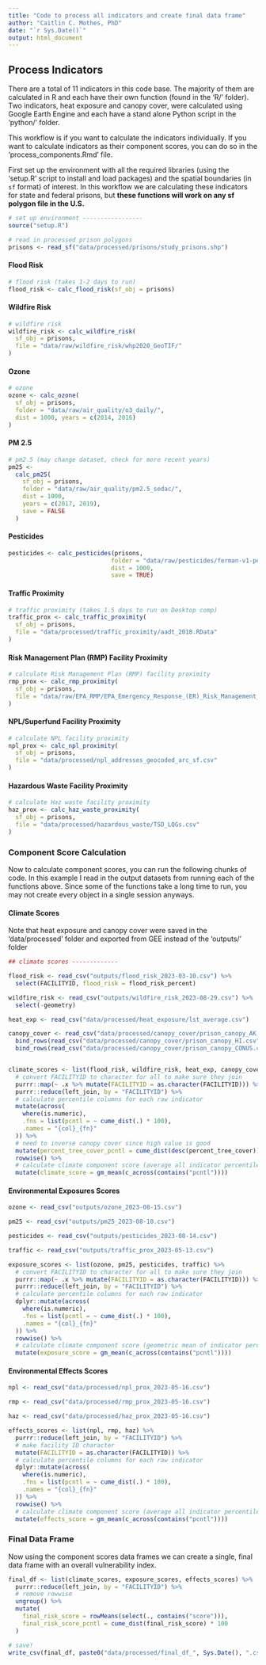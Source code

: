```yaml
---
title: "Code to process all indicators and create final data frame"
author: "Caitlin C. Mothes, PhD"
date: "`r Sys.Date()`"
output: html_document
---
```


## Process Indicators

There are a total of 11 indicators in this code base. The majority of them are calculated in R and each have their own function (found in the 'R/' folder). Two indicators, heat exposure and canopy cover, were calculated using Google Earth Engine and each have a stand alone Python script in the 'python/' folder.

This workflow is if you want to calculate the indicators individually. If you want to calculate indicators as their component scores, you can do so in the 'process_components.Rmd' file.

First set up the environment with all the required libraries (using the 'setup.R' script to install and load packages) and the spatial boundaries (in `sf` format) of interest. In this workflow we are calculating these indicators for state and federal prisons, but **these functions will work on any sf polygon file in the U.S.**

```r
# set up environment -----------------
source("setup.R")

# read in processed prison polygons
prisons <- read_sf("data/processed/prisons/study_prisons.shp")
```

#### Flood Risk

```r
# flood risk (takes 1-2 days to run)
flood_risk <- calc_flood_risk(sf_obj = prisons)

```

#### Wildfire Risk

```r
# wildfire risk
wildfire_risk <- calc_wildfire_risk(
  sf_obj = prisons,
  file = "data/raw/wildfire_risk/whp2020_GeoTIF/"
)
```

#### Ozone

```r
# ozone
ozone <- calc_ozone(
  sf_obj = prisons, 
  folder = "data/raw/air_quality/o3_daily/",
  dist = 1000, years = c(2014, 2016)
)
```

#### PM 2.5

```r
# pm2.5 (may change dataset, check for more recent years)
pm25 <-
  calc_pm25(
    sf_obj = prisons,
    folder = "data/raw/air_quality/pm2.5_sedac/",
    dist = 1000,
    years = c(2017, 2019),
    save = FALSE
  )
```

#### Pesticides

```r
pesticides <- calc_pesticides(prisons, 
                             folder = "data/raw/pesticides/ferman-v1-pest-chemgrids-v1-01-geotiff",
                             dist = 1000, 
                             save = TRUE)
```

#### Traffic Proximity

```r
# traffic proximity (takes 1.5 days to run on Desktop comp)
traffic_prox <- calc_traffic_proximity(
  sf_obj = prisons,
  file = "data/processed/traffic_proximity/aadt_2018.RData"
)
```

#### Risk Management Plan (RMP) Facility Proximity

```r
# calculate Risk Management Plan (RMP) facility proximity
rmp_prox <- calc_rmp_proximity(
  sf_obj = prisons,
  file = "data/raw/EPA_RMP/EPA_Emergency_Response_(ER)_Risk_Management_Plan_(RMP)_Facilities.csv"
)
```

#### NPL/Superfund Facility Proximity

```r
# calculate NPL facility proximity
npl_prox <- calc_npl_proximity(
  sf_obj = prisons,
  file = "data/processed/npl_addresses_geocoded_arc_sf.csv"
)
```

#### Hazardous Waste Facility Proximity

```r
# calculate Haz waste facility proximity
haz_prox <- calc_haz_waste_proximity(
  sf_obj = prisons,
  file = "data/processed/hazardous_waste/TSD_LQGs.csv"
)

```

### Component Score Calculation

Now to calculate component scores, you can run the following chunks of code. In this example I read in the output datasets from running each of the functions above. Since some of the functions take a long time to run, you may not create every object in a single session anyways.

#### Climate Scores

Note that heat exposure and canopy cover were saved in the 'data/processed' folder and exported from GEE instead of the 'outputs/' folder

```r
## climate scores -------------

flood_risk <- read_csv("outputs/flood_risk_2023-03-10.csv") %>%
  select(FACILITYID, flood_risk = flood_risk_percent)

wildfire_risk <- read_csv("outputs/wildfire_risk_2023-08-29.csv") %>%
  select(-geometry)

heat_exp <- read_csv("data/processed/heat_exposure/lst_average.csv")

canopy_cover <- read_csv("data/processed/canopy_cover/prison_canopy_AK.csv") %>%
  bind_rows(read_csv("data/processed/canopy_cover/prison_canopy_HI.csv")) %>%
  bind_rows(read_csv("data/processed/canopy_cover/prison_canopy_CONUS.csv"))


climate_scores <- list(flood_risk, wildfire_risk, heat_exp, canopy_cover) %>%
  # convert FACILITYID to character for all to make sure they join
  purrr::map(~ .x %>% mutate(FACILITYID = as.character(FACILITYID))) %>% 
  purrr::reduce(left_join, by = "FACILITYID") %>%
  # calculate percentile columns for each raw indicator
  mutate(across(
    where(is.numeric),
    .fns = list(pcntl = ~ cume_dist(.) * 100),
    .names = "{col}_{fn}"
  )) %>%
  # need to inverse canopy cover since high value is good
  mutate(percent_tree_cover_pcntl = cume_dist(desc(percent_tree_cover)) * 100) %>%
  rowwise() %>%
  # calculate climate component score (average all indicator percentile values per prison
  mutate(climate_score = gm_mean(c_across(contains("pcntl"))))
```

#### Environmental Exposures Scores

```r
ozone <- read_csv("outputs/ozone_2023-08-15.csv")

pm25 <- read_csv("outputs/pm25_2023-08-10.csv")

pesticides <- read_csv("outputs/pesticides_2023-08-14.csv")

traffic <- read_csv("outputs/traffic_prox_2023-05-13.csv")

exposure_scores <- list(ozone, pm25, pesticides, traffic) %>%
  # convert FACILITYID to character for all to make sure they join
  purrr::map(~ .x %>% mutate(FACILITYID = as.character(FACILITYID))) %>% 
  purrr::reduce(left_join, by = "FACILITYID") %>%
  # calculate percentile columns for each raw indicator
  dplyr::mutate(across(
    where(is.numeric),
    .fns = list(pcntl = ~ cume_dist(.) * 100),
    .names = "{col}_{fn}"
  )) %>%
  rowwise() %>%
  # calculate climate component score (geometric mean of indicator percentiles)
  mutate(exposure_score = gm_mean(c_across(contains("pcntl"))))


```

#### Environmental Effects Scores

```r
npl <- read_csv("data/processed/npl_prox_2023-05-16.csv")

rmp <- read_csv("data/processed/rmp_prox_2023-05-16.csv")

haz <- read_csv("data/processed/haz_prox_2023-05-16.csv")

effects_scores <- list(npl, rmp, haz) %>%
  purrr::reduce(left_join, by = "FACILITYID") %>%
  # make facility ID character
  mutate(FACILITYID = as.character(FACILITYID)) %>%
  # calculate percentile columns for each raw indicator
  dplyr::mutate(across(
    where(is.numeric),
    .fns = list(pcntl = ~ cume_dist(.) * 100),
    .names = "{col}_{fn}"
  )) %>%
  rowwise() %>%
  # calculate climate component score (average all indicator percentile values per prison
  mutate(effects_score = gm_mean(c_across(contains("pcntl"))))
```

### Final Data Frame

Now using the component scores data frames we can create a single, final data frame with an overall vulnerability index.

```r
final_df <- list(climate_scores, exposure_scores, effects_scores) %>%
  purrr::reduce(left_join, by = "FACILITYID") %>%
  # remove rowwise
  ungroup() %>%
  mutate(
    final_risk_score = rowMeans(select(., contains("score"))),
    final_risk_score_pcntl = cume_dist(final_risk_score) * 100
  )

# save!
write_csv(final_df, paste0("data/processed/final_df_", Sys.Date(), ".csv"))
```
